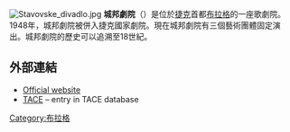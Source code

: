 [[File:Stavovske_divadlo.jpg|thumb]]
'''城邦劇院'''（{{lang-cz|'''Estates Theatre'''}}）是位於[[捷克|捷克]]首都[[布拉格|布拉格]]的一座歌劇院。1948年，城邦劇院被併入捷克國家劇院。現在城邦劇院有三個藝術團體固定演出。城邦劇院的歷史可以追溯至18世紀。

== 外部連結 ==
*[http://www.narodni-divadlo.cz/ Official website] {{Wayback|url=http://www.narodni-divadlo.cz/ |date=20120803042743 }}
*[http://www.theatre-architecture.eu/en/db/?theatreId=43 TACE] {{Wayback|url=http://www.theatre-architecture.eu/en/db/?theatreId=43 |date=20201230152050 }} – entry in  TACE database
{{Commons category|Stavovské divadlo}}
{{coord|50|05|10|N|14|25|26|E|display=title|region:CZ_type:landmark}}
[[Category:布拉格|Category:布拉格]]
